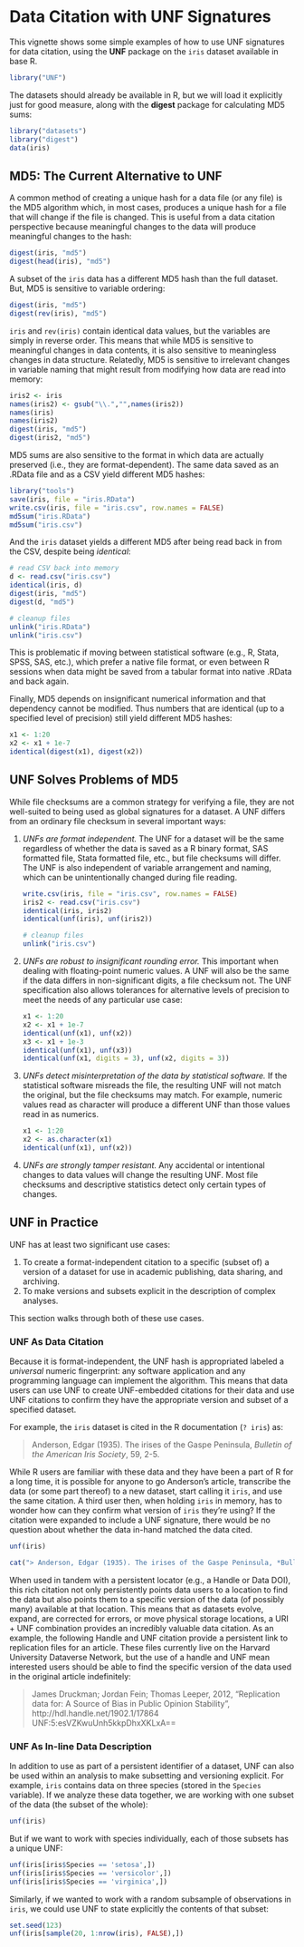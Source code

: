 <!--
%\VignetteEngine{knitr}
%\VignetteIndexEntry{Data Citation with UNF}
-->

# Data Citation with UNF Signatures #

This vignette shows some simple examples of how to use UNF signatures for data citation, using the **UNF** package on the `iris` dataset available in base R.

```{r}
library("UNF")
```

The datasets should already be available in R, but we will load it explicitly just for good measure, along with the **digest** package for calculating MD5 sums:

```{r}
library("datasets")
library("digest")
data(iris)
```

## MD5: The Current Alternative to UNF ##

A common method of creating a unique hash for a data file (or any file) is the MD5 algorithm which, in most cases, produces a unique hash for a file that will change if the file is changed. This is useful from a data citation perspective because meaningful changes to the data will produce meaningful changes to the hash:

```{r}
digest(iris, "md5")
digest(head(iris), "md5")
```

A subset of the `iris` data has a different MD5 hash than the full dataset. But, MD5 is sensitive to variable ordering:

```{r}
digest(iris, "md5")
digest(rev(iris), "md5")
```

`iris` and `rev(iris)` contain identical data values, but the variables are simply in reverse order. This means that while MD5 is sensitive to meaningful changes in data contents, it is also sensitive to meaningless changes in data structure. Relatedly, MD5 is sensitive to irrelevant changes in variable naming that might result from modifying how data are read into memory:

```{r}
iris2 <- iris
names(iris2) <- gsub("\\.","",names(iris2))
names(iris)
names(iris2)
digest(iris, "md5")
digest(iris2, "md5")
```

MD5 sums are also sensitive to the format in which data are actually preserved (i.e., they are format-dependent). The same data saved as an .RData file and as a CSV yield different MD5 hashes: 

```{r}
library("tools")
save(iris, file = "iris.RData")
write.csv(iris, file = "iris.csv", row.names = FALSE)
md5sum("iris.RData")
md5sum("iris.csv")
```

And the `iris` dataset yields a different MD5 after being read back in from the CSV, despite being *identical*:

```{r}
# read CSV back into memory
d <- read.csv("iris.csv")
identical(iris, d)
digest(iris, "md5")
digest(d, "md5")
```

```{r, echo = FALSE}
# cleanup files
unlink("iris.RData")
unlink("iris.csv")
```

This is problematic if moving between statistical software (e.g., R, Stata, SPSS, SAS, etc.), which prefer a native file format, or even between R sessions when data might be saved from a tabular format into native .RData and back again.

Finally, MD5 depends on insignificant numerical information and that dependency cannot be modified. Thus numbers that are identical (up to a specified level of precision) still yield different MD5 hashes:

```{r}
x1 <- 1:20
x2 <- x1 + 1e-7
identical(digest(x1), digest(x2))
```

## UNF Solves Problems of MD5 ##

While file checksums are a common strategy for verifying a file, they are not well-suited to being used as global signatures for a dataset. A UNF differs from an ordinary file checksum in several important ways:

1. *UNFs are format independent.* The UNF for a dataset will be the same regardless of whether the data is saved as a R binary format, SAS formatted file, Stata formatted file, etc., but file checksums will differ. The UNF is also independent of variable arrangement and naming, which can be unintentionally changed during file reading.

    ```{r}
    write.csv(iris, file = "iris.csv", row.names = FALSE)
    iris2 <- read.csv("iris.csv")
    identical(iris, iris2)
    identical(unf(iris), unf(iris2))
    ```

    ```{r, echo = FALSE}
    # cleanup files
    unlink("iris.csv")
    ```

2. *UNFs are robust to insignificant rounding error.* This important when dealing with floating-point numeric values. A UNF will also be the same if the data differs in non-significant digits, a file checksum not. The UNF specification also allows tolerances for alternative levels of precision to meet the needs of any particular use case:

    ```{r}
    x1 <- 1:20
    x2 <- x1 + 1e-7
    identical(unf(x1), unf(x2))
    x3 <- x1 + 1e-3
    identical(unf(x1), unf(x3))
    identical(unf(x1, digits = 3), unf(x2, digits = 3))
    ```

3. *UNFs detect misinterpretation of the data by statistical software.* If the statistical software misreads the file, the resulting UNF will not match the original, but the file checksums may match. For example, numeric values read as character will produce a different UNF than those values read in as numerics.

    ```{r}
    x1 <- 1:20
    x2 <- as.character(x1)
    identical(unf(x1), unf(x2))
    ```

4. *UNFs are strongly tamper resistant.* Any accidental or intentional changes to data values will change the resulting UNF. Most file checksums and descriptive statistics detect only certain types of changes.


## UNF in Practice ##

UNF has at least two significant use cases:

 1. To create a format-independent citation to a specific (subset of) a version of a dataset for use in academic publishing, data sharing, and archiving.
 2. To make versions and subsets explicit in the description of complex analyses.
 
This section walks through both of these use cases.

### UNF As Data Citation ###

Because it is format-independent, the UNF hash is appropriated labeled a *universal* numeric fingerprint: any software application and any programming language can implement the algorithm. This means that data users can use UNF to create UNF-embedded citations for their data and use UNF citations to confirm they have the appropriate version and subset of a specified dataset.

For example, the `iris` dataset is cited in the R documentation (`? iris`) as:

> Anderson, Edgar (1935). The irises of the Gaspe Peninsula, *Bulletin of the American Iris Society*, 59, 2-5.

While R users are familiar with these data and they have been a part of R for a long time, it is possible for anyone to go Anderson's article, transcribe the data (or some part thereof) to a new dataset, start calling it `iris`, and use the same citation. A third user then, when holding `iris` in memory, has to wonder how can they confirm what version of `iris` they're using? If the citation were expanded to include a UNF signature, there would be no question about whether the data in-hand matched the data cited.

```{r}
unf(iris)
```

```{r, echo=FALSE}
cat("> Anderson, Edgar (1935). The irises of the Gaspe Peninsula, *Bulletin of the American Iris Society*, 59, 2-5.", unf(iris)$formatted, "\n")
```

When used in tandem with a persistent locator (e.g., a Handle or Data DOI), this rich citation not only persistently points data users to a location to find the data but also points them to a specific version of the data (of possibly many) available at that location. This means that as datasets evolve, expand, are corrected for errors, or move physical storage locations, a URI + UNF combination provides an incredibly valuable data citation. As an example, the following Handle and UNF citation provide a persistent link to replication files for an article. These files currently live on the Harvard University Dataverse Network, but the use of a handle and UNF mean interested users should be able to find the specific version of the data used in the original article indefinitely:

> James Druckman; Jordan Fein; Thomas Leeper, 2012, "Replication data for: A Source of Bias in Public Opinion Stability", http://hdl.handle.net/1902.1/17864 UNF:5:esVZKwuUnh5kkpDhxXKLxA==

### UNF As In-line Data Description ###

In addition to use as part of a persistent identifier of a dataset, UNF can also be used within an analysis to make subsetting and versioning explicit. For example, `iris` contains data on three species (stored in the `Species` variable). If we analyze these data together, we are working with one subset of the data (the subset of the whole):

```{r}
unf(iris)
```

But if we want to work with species individually, each of those subsets has a unique UNF:

```{r}
unf(iris[iris$Species == 'setosa',])
unf(iris[iris$Species == 'versicolor',])
unf(iris[iris$Species == 'virginica',])
```

Similarly, if we wanted to work with a random subsample of observations in `iris`, we could use UNF to state explicitly the contents of that subset:

```{r}
set.seed(123)
unf(iris[sample(20, 1:nrow(iris), FALSE),])
```

